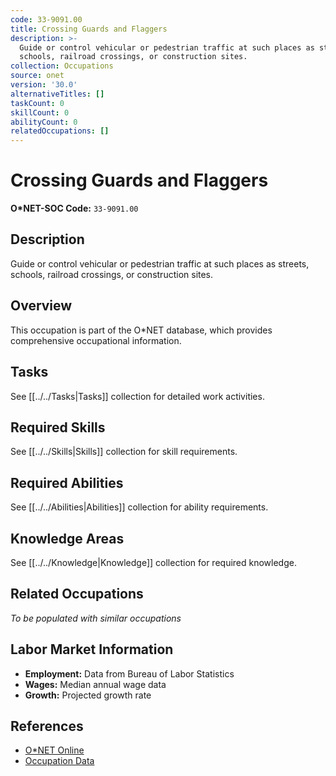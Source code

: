 ```yaml
---
code: 33-9091.00
title: Crossing Guards and Flaggers
description: >-
  Guide or control vehicular or pedestrian traffic at such places as streets,
  schools, railroad crossings, or construction sites.
collection: Occupations
source: onet
version: '30.0'
alternativeTitles: []
taskCount: 0
skillCount: 0
abilityCount: 0
relatedOccupations: []
---
```

# Crossing Guards and Flaggers

**O*NET-SOC Code:** `33-9091.00`

## Description

Guide or control vehicular or pedestrian traffic at such places as streets, schools, railroad crossings, or construction sites.

## Overview

This occupation is part of the O*NET database, which provides comprehensive occupational information.

## Tasks

See [[../../Tasks|Tasks]] collection for detailed work activities.

## Required Skills

See [[../../Skills|Skills]] collection for skill requirements.

## Required Abilities

See [[../../Abilities|Abilities]] collection for ability requirements.

## Knowledge Areas

See [[../../Knowledge|Knowledge]] collection for required knowledge.

## Related Occupations

*To be populated with similar occupations*

## Labor Market Information

- **Employment:** Data from Bureau of Labor Statistics
- **Wages:** Median annual wage data
- **Growth:** Projected growth rate

## References

- [O*NET Online](https://www.onetonline.org/link/summary/33-9091.00)
- [Occupation Data](https://www.onetcenter.org/)
